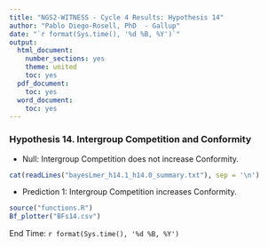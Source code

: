 ---
title: "NGS2-WITNESS - Cycle 4 Results: Hypothesis 14"
author: "Pablo Diego-Rosell, PhD  - Gallup"
date: "`r format(Sys.time(), '%d %B, %Y')`"
output:
  html_document:
    number_sections: yes
    theme: united
    toc: yes
  pdf_document:
    toc: yes
  word_document:
    toc: yes
---

### Hypothesis 14. Intergroup Competition and Conformity

- Null: Intergroup Competition does not increase Conformity.

```{r comment=''}
cat(readLines("bayesLmer_h14.1_h14.0_summary.txt"), sep = '\n')
```
- Prediction 1: Intergroup Competition increases Conformity.

```{r, fig.hold='hold', out.width = "50%"}
source("functions.R")
Bf_plotter("BFs14.csv")
```

End Time: `r format(Sys.time(), '%d %B, %Y')`

<br />
<br />
<br />
